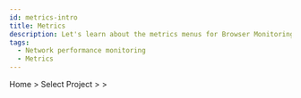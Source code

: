 ```yaml
---
id: metrics-intro
title: Metrics
description: Let's learn about the metrics menus for Browser Monitoring analysis.
tags:
  - Network performance monitoring
  - Metrics
---
```


Home > Select Project > <Cmdname sid="sitemap" className="uitext" /> > <Cmdname sid="tag_count" className="uitext" />


<Metricsintrov2 />
